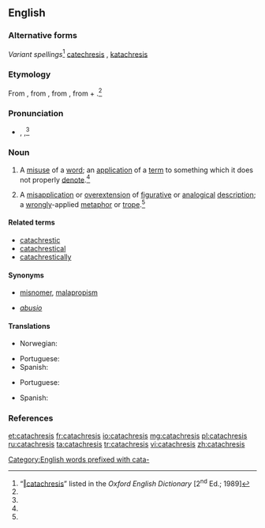 ==English==
{{wikipedia}}

===Alternative forms===
''Variant spellings''<ref name="OED">“[http://dictionary.oed.com/cgi/entry/50034338 ‖catachresis]” listed in the ''Oxford English Dictionary'' [2<sup>nd</sup> Ed.; 1989]</ref>  [[catechresis]] {{qualifier|17 <sup>th</sup> century, obsolete, now a misspelling}}, [[katachresis]] {{qualifier|17 <sup>th</sup> century}}

===Etymology===
From {{etyl|la|en}} {{term|catachresis|catachrēsis|lang=la}}, from {{etyl|grc|en}} {{term|sc=polytonic|κατάχρησις|tr=katakhrēsis||misuse (of a word)|lang=grc}}, from {{term|καταχρῆσθαι||to misuse|tr=katakhrēsthai|sc=polytonic|lang=grc}}, from {{term|κατά||pervertedly|tr=kata|sc=polytonic|lang=grc}} + {{term|χρῆσθαι||to use|tr=khrēsthai|sc=polytonic|lang=grc}}.<ref name="OED"/><!--from {{term|καταχράομαι||I misuse|tr=katakhraomai|lang=grc|sc=polytonic}}, from {{term|κατά||wastefully|tr=kata|lang=grc|sc=polytonic}} + {{term|χράω||I use|tr=khraō|lang=grc|sc=polytonic}}.-->

===Pronunciation===
* {{a|RP}} {{enPR|kătəkrēʹsĭs}}, {{IPA|/kætəˈkɹiːsɪs/}},<ref name="OED"/> {{X-SAMPA|/k{t@"kr\i:sIs/}}

===Noun===
{{en-noun|catachreses}}

# A [[misuse]] of a [[word]]; an [[application]] of a [[term]] to something which it does not properly [[denote]].<ref name="OED"/>
# {{rhetoric}} A [[misapplication]] or [[overextension]] of [[figurative]] or [[analogical]] [[description]]; a [[wrong]]ly-applied [[metaphor]] or [[trope]].<ref name="OED"/>

====Related terms====
* [[catachrestic]]
* [[catachrestical]]
* [[catachrestically]]

====Synonyms====
* {{sense|misuse of a word}} [[misnomer]], [[malapropism]]
* {{sense|(rhetoric) bad metaphor or trope}} ''[[abusio]]''

====Translations====
{{trans-top|misuse of a word}}
* Norwegian: {{t-|no|katakrese|m}}
{{trans-mid}}
* Portuguese: {{t+|pt|catacrese|f}}
* Spanish: {{t+|es|catacresis}}
{{trans-bottom}}

{{trans-top|(''rhetoric'') bad metaphor or trope}}
* Portuguese: {{t+|pt|catacrese|f}}
{{trans-mid}}
* Spanish: {{t+|es|catacresis}}
{{trans-bottom}}

===References===
<references/>

[[Category:English words prefixed with cata-]]

[[et:catachresis]]
[[fr:catachresis]]
[[io:catachresis]]
[[mg:catachresis]]
[[pl:catachresis]]
[[ru:catachresis]]
[[ta:catachresis]]
[[tr:catachresis]]
[[vi:catachresis]]
[[zh:catachresis]]